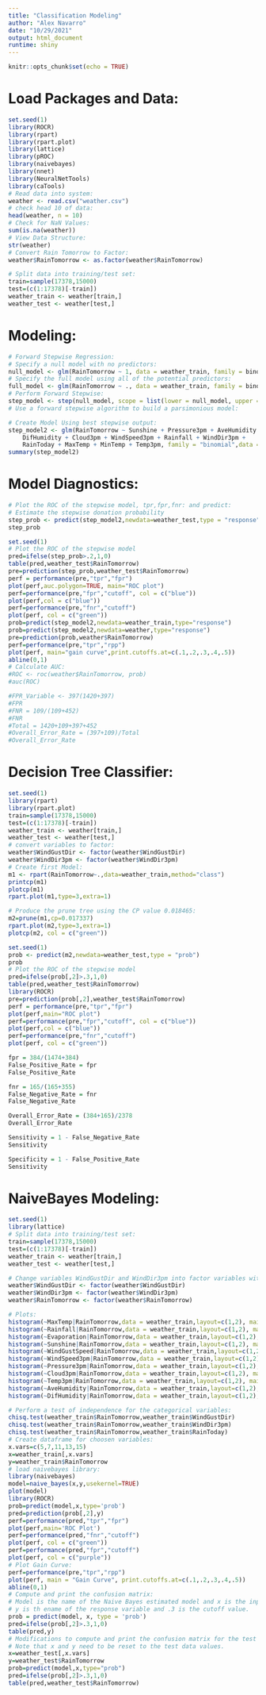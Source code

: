 ```yaml
---
title: "Classification Modeling"
author: "Alex Navarro"
date: "10/29/2021"
output: html_document
runtime: shiny
---
```


```r
knitr::opts_chunk$set(echo = TRUE)
```
# Load Packages and Data:
```r
set.seed(1)
library(ROCR)
library(rpart)
library(rpart.plot)
library(lattice)
library(pROC)
library(naivebayes)
library(nnet)
library(NeuralNetTools)
library(caTools)
# Read data into system:
weather <- read.csv("weather.csv")
# check head 10 of data:
head(weather, n = 10)
# Check for NaN Values:
sum(is.na(weather))
# View Data Structure:
str(weather)
# Convert Rain Tomorrow to Factor:
weather$RainTomorrow <- as.factor(weather$RainTomorrow)
```
```r
# Split data into training/test set:
train=sample(17378,15000)
test=(c(1:17378)[-train])
weather_train <- weather[train,]
weather_test <- weather[test,]
```
# Modeling:
```r
# Forward Stepwise Regression:
# Specify a null model with no predictors:
null_model <- glm(RainTomorrow ~ 1, data = weather_train, family = binomial)
# Specify the full model using all of the potential predictors:
full_model <- glm(RainTomorrow ~ ., data = weather_train, family = binomial)
# Perform Forward Stepwise:
step_model <- step(null_model, scope = list(lower = null_model, upper = full_model), direction = "forward")
# Use a forward stepwise algorithm to build a parsimonious model:
```
```r
# Create Model Using best stepwise output:
step_model2 <- glm(RainTomorrow ~ Sunshine + Pressure3pm + AveHumidity + WindGustSpeed + 
    DifHumidity + Cloud3pm + WindSpeed3pm + Rainfall + WindDir3pm + 
    RainToday + MaxTemp + MinTemp + Temp3pm, family = "binomial",data = weather_train)
summary(step_model2)
```
# Model Diagnostics:
```r
# Plot the ROC of the stepwise model, tpr,fpr,fnr: and predict:
# Estimate the stepwise donation probability
step_prob <- predict(step_model2,newdata=weather_test,type = "response")
step_prob
```
```r
set.seed(1)
# Plot the ROC of the stepwise model
pred=ifelse(step_prob>.2,1,0)
table(pred,weather_test$RainTomorrow)
pre=prediction(step_prob,weather_test$RainTomorrow)
perf = performance(pre,"tpr","fpr")
plot(perf,auc.polygon=TRUE, main="ROC plot")
perf=performance(pre,"fpr","cutoff", col = c("blue"))
plot(perf,col = c("blue"))
perf=performance(pre,"fnr","cutoff")
plot(perf, col = c("green"))
prob=predict(step_model2,newdata=weather_train,type="response")
prob=predict(step_model2,newdata=weather,type="response")
pre=prediction(prob,weather$RainTomorrow)
perf=performance(pre,"tpr","rpp")
plot(perf, main="gain curve",print.cutoffs.at=c(.1,.2,.3,.4,.5))
abline(0,1)
# Calculate AUC:
#ROC <- roc(weather$RainTomorrow, prob)
#auc(ROC)
```
```r
#FPR_Variable <- 397(1420+397)
#FPR
#FNR = 109/(109+452)
#FNR
#Total = 1420+109+397+452
#Overall_Error_Rate = (397+109)/Total
#Overall_Error_Rate
```
# Decision Tree Classifier:
```r
set.seed(1)
library(rpart)
library(rpart.plot)
train=sample(17378,15000)
test=(c(1:17378)[-train])
weather_train <- weather[train,]
weather_test <- weather[test,]
# convert variables to factor:
weather$WindGustDir <- factor(weather$WindGustDir)
weather$WindDir3pm <- factor(weather$WindDir3pm)
# Create first Model:
m1 <- rpart(RainTomorrow~.,data=weather_train,method="class")
printcp(m1)
plotcp(m1)
rpart.plot(m1,type=3,extra=1)

# Produce the prune tree using the CP value 0.018465:
m2=prune(m1,cp=0.017337)
rpart.plot(m2,type=3,extra=1)
plotcp(m2, col = c("green"))
```
```r
set.seed(1)
prob <- predict(m2,newdata=weather_test,type = "prob")
prob
# Plot the ROC of the stepwise model
pred=ifelse(prob[,2]>.3,1,0)
table(pred,weather_test$RainTomorrow)
library(ROCR)
pre=prediction(prob[,2],weather_test$RainTomorrow)
perf = performance(pre,"tpr","fpr")
plot(perf,main="ROC plot")
perf=performance(pre,"fpr","cutoff", col = c("blue"))
plot(perf,col = c("blue"))
perf=performance(pre,"fnr","cutoff")
plot(perf, col = c("green"))
```
```r
fpr = 384/(1474+384)
False_Positive_Rate = fpr
False_Positive_Rate

fnr = 165/(165+355)
False_Negative_Rate = fnr
False_Negative_Rate

Overall_Error_Rate = (384+165)/2378
Overall_Error_Rate

Sensitivity = 1 - False_Negative_Rate
Sensitivity

Specificity = 1 - False_Positive_Rate
Sensitivity
```
# NaiveBayes Modeling:
```r
set.seed(1)
library(lattice)
# Split data into training/test set:
train=sample(17378,15000)
test=(c(1:17378)[-train])
weather_train <- weather[train,]
weather_test <- weather[test,]

# Change variables WindGustDir and WindDir3pm into factor variables with 2 levels:
weather$WindGustDir <- factor(weather$WindGustDir)
weather$WindDir3pm <- factor(weather$WindDir3pm)
weather$RainTomorrow <- factor(weather$RainTomorrow)

# Plots:
histogram(~MaxTemp|RainTomorrow,data = weather_train,layout=c(1,2), main = "Histogram of MaxTemp")
histogram(~Rainfall|RainTomorrow,data = weather_train,layout=c(1,2), main = "Histogram of Rainfall")
histogram(~Evaporation|RainTomorrow,data = weather_train,layout=c(1,2), main = "Histogram of Evaporation")
histogram(~Sunshine|RainTomorrow,data = weather_train,layout=c(1,2), main = "Histogram of Sunshine")
histogram(~WindGustSpeed|RainTomorrow,data = weather_train,layout=c(1,2), main = "Histogram of WindGustSpeed")
histogram(~WindSpeed3pm|RainTomorrow,data = weather_train,layout=c(1,2), main = "Histogram of WindSpeed3pm")
histogram(~Pressure3pm|RainTomorrow,data = weather_train,layout=c(1,2), main = "Histogram of Pressure3pm")
histogram(~Cloud3pm|RainTomorrow,data = weather_train,layout=c(1,2), main = "Histogram of Cloud3pm")
histogram(~Temp3pm|RainTomorrow,data = weather_train,layout=c(1,2), main = "Histogram of Temp3pm")
histogram(~AveHumidity|RainTomorrow,data = weather_train,layout=c(1,2), main = "Histogram of AveHumidity")
histogram(~DifHumidity|RainTomorrow,data = weather_train,layout=c(1,2), main = "Histogram of DifHumidity")

# Perform a test of independence for the categorical variables:
chisq.test(weather_train$RainTomorrow,weather_train$WindGustDir)
chisq.test(weather_train$RainTomorrow,weather_train$WindDir3pm)
chisq.test(weather_train$RainTomorrow,weather_train$RainToday)
# Create dataframe for choosen variables:
x.vars=c(5,7,11,13,15)
x=weather_train[,x.vars]
y=weather_train$RainTomorrow
# load naivebayes library:
library(naivebayes)
model=naive_bayes(x,y,usekernel=TRUE)
plot(model)
library(ROCR)
prob=predict(model,x,type='prob')
pred=prediction(prob[,2],y)
perf=performance(pred,"tpr","fpr")
plot(perf,main='ROC Plot')
perf=performance(pred,"fnr","cutoff")
plot(perf, col = c("green"))
perf=performance(pred,"fpr","cutoff")
plot(perf, col = c("purple"))
# Plot Gain Curve:
perf=performance(pre,"tpr","rpp")
plot(perf, main = "Gain Curve", print.cutoffs.at=c(.1,.2,.3,.4,.5))
abline(0,1)
# Compute and print the confusion matrix:
# Model is the name of the Naive Bayes estimated model and x is the input variables:
# y is th ename of the response variable and .3 is the cutoff value.
prob = predict(model, x, type = 'prob')
pred=ifelse(prob[,2]>.3,1,0)
table(pred,y)
# Modifications to compute and print the confusion matrix for the test data:
# Note that x and y need to be reset to the test data values.
x=weather_test[,x.vars]
y=weather_test$RainTomorrow
prob=predict(model,x,type="prob")
pred=ifelse(prob[,2]>.3,1,0)
table(pred,weather_test$RainTomorrow)
```
